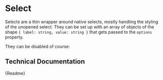 

<Meta title="Components/Form Elements/Select" component={CmSelect} />

# Select

Selects are a thin wrapper around native selects, mostly handling the styling of the unopened select. They can be set up with an array of objects of the shape `{ label: string, value: string }` that gets passed to the `options` property.

<Canvas>
	<CmSelect
		options={[
			{ label: 'Test', value: 'TestValue' },
			{ label: 'Another Test', value: 'AnotherTestValue' },
		]}
	></CmSelect>
</Canvas>

They can be disabled of course:

<Canvas>
	<CmSelect
		disabled
		options={[
			{ label: 'Test', value: 'TestValue' },
			{ label: 'Another Test', value: 'AnotherTestValue' },
		]}
	></CmSelect>
</Canvas>

## Technical Documentation

<Description>{Readme}</Description>
